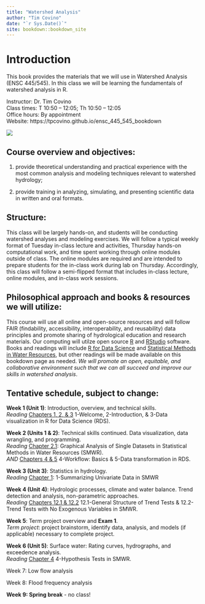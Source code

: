 ```yaml
--- 
title: "Watershed Analysis"
author: "Tim Covino"
date: "`r Sys.Date()`"
site: bookdown::bookdown_site
---
```


# Introduction

This book provides the materials that we will use in Watershed Analysis (ENSC 445/545). In this class we will be learning the fundamentals of watershed analysis in R. 

Instructor: Dr. Tim Covino\
Class times: T 10:50 – 12:05; Th 10:50 – 12:05\
Office hours: By appointment\
Website: https://tpcovino.github.io/ensc_445_545_bookdown

![](images/big-hole-river-lead.jpeg)

## Course overview and objectives: 
(1) provide theoretical understanding and practical experience with the most common analysis and modeling techniques relevant to watershed hydrology; \

(2) provide training in analyzing, simulating, and presenting scientific data in written and oral formats.

## Structure: 
This class will be largely hands-on, and students will be conducting watershed analyses and modeling exercises. We will follow a typical weekly format of Tuesday in-class lecture and activities, Thursday hands-on computational work, and time spent working through online modules outside of class. The online modules are required and are intended to prepare students for the in-class work during lab on Thursday. Accordingly, this class will follow a semi-flipped format that includes in-class lecture, online modules, and in-class work sessions.

## Philosophical approach and books & resources we will utilize: 
This course will use all online and open-source resources and will follow FAIR (findability, accessibility, interoperability, and reusability) data principles and promote sharing of hydrological education and research materials. Our computing will utilze open source [R](https://cran.rstudio.com/) and [RStudio](https://posit.co/download/rstudio-desktop/) software. Books and readings will include [R for Data Science](https://r4ds.had.co.nz/index.html) and [Statistical Methods in Water Resources](https://pubs.usgs.gov/tm/04/a03/tm4a3.pdf), but other readings will be made available on this bookdown page as needed. *We will promote an open, equitable, and collaborative environment such that we can all succeed and improve our skills in watershed analysis*.  
 
## Tentative schedule, subject to change:

**Week 1 (Unit 1)**: Introduction, overview, and technical skills.\
*Reading* [Chapters 1, 2, & 3](https://r4ds.had.co.nz/introduction.html) 1-Welcome, 2-Introduction, & 3-Data visualization in R for Data Science (RDS).

**Week 2 (Units 1 & 2)**: Technical skills continued. Data visualization, data wrangling, and programming.\
*Reading* [Chapter 2.1](https://pubs.usgs.gov/tm/04/a03/tm4a3.pdf): Graphical Analysis of Single Datasets in Statistical Methods in Water Resources (SMWR).\
*AND* [Chapters 4 & 5](https://r4ds.had.co.nz/workflow-basics.html) 4-Workflow: Basics & 5-Data transformation in RDS. 

**Week 3 (Unit 3)**: Statistics in hydrology.\
*Reading* [Chapter 1](https://pubs.usgs.gov/tm/04/a03/tm4a3.pdf): 1-Summarizing Univariate Data in SMWR 

**Week 4 (Unit 4)**: Hydrologic processes, climate and water balance. Trend detection and analysis, non-parametric approaches.\
*Reading* [Chapters 12.1 & 12.2](https://pubs.usgs.gov/tm/04/a03/tm4a3.pdf) 12.1-General Structure of Trend Tests & 12.2-Trend Tests with No Exogenous Variables in SMWR. 

**Week 5**: Term project overview and **Exam 1**.\
*Term project*: project brainstorm, identify data, analysis, and models (if applicable) necessary to complete project.

**Week 6 (Unit 5)**: Surface water: Rating curves, hydrographs, and exceedence analysis.\
*Reading* [Chapter 4](https://pubs.usgs.gov/tm/04/a03/tm4a3.pdf) 4-Hypothesis Tests in SMWR. 

Week 7: Low flow analysis

Week 8: Flood frequency analysis

**Week 9: Spring break** - no class!

